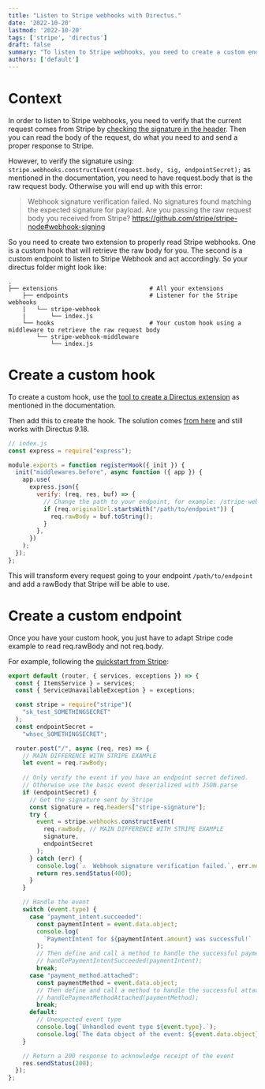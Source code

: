 ```yaml
---
title: "Listen to Stripe webhooks with Directus."
date: '2022-10-20'
lastmod: '2022-10-20'
tags: ['stripe', 'directus']
draft: false
summary: "To listen to Stripe webhooks, you need to create a custom endpoint and a custom hook."
authors: ['default']
---
```


# Context

In order to listen to Stripe webhooks, you need to verify that the current request 
comes from Stripe by [checking the signature in the header](https://stripe.com/docs/webhooks/signatures). 
Then you can read the body of the request, do what you need to and send a proper response to Stripe.

However, to verify the signature using: `stripe.webhooks.constructEvent(request.body, sig, endpointSecret);`
as mentioned in the documentation, you need to have request.body that is the raw request body. Otherwise
you will end up with this error:

> Webhook signature verification failed. No signatures found matching the expected signature for payload. 
> Are you passing the raw request body you received from Stripe? 
> https://github.com/stripe/stripe-node#webhook-signing

So you need to create two extension to properly read Stripe webhooks. One is a custom hook that
will retrieve the raw body for you. The second is a custom endpoint to listen to Stripe Webhook 
and act accordingly. So your directus folder might look like:

```
.
├── extensions                          # All your extensions
    ├── endpoints                       # Listener for the Stripe webhooks
    |   └── stripe-webhook
    |       └── index.js
    └── hooks                           # Your custom hook using a middleware to retrieve the raw request body
        └── stripe-webhook-middleware
            └── index.js
```

# Create a custom hook

To create a custom hook, use the [tool to create a Directus extension](https://docs.directus.io/extensions/creating-extensions.html)
as mentioned in the documentation.

Then add this to create the hook. The solution comes 
[from here](https://github.com/directus/directus/discussions/8633#discussioncomment-1844107) 
and still works with Directus 9.18.

```js
// index.js
const express = require("express");

module.exports = function registerHook({ init }) {
  init("middlewares.before", async function ({ app }) {
    app.use(
      express.json({
        verify: (req, res, buf) => {
          // Change the path to your endpoint, for example: /stripe-webhook
          if (req.originalUrl.startsWith("/path/to/endpoint")) {
            req.rawBody = buf.toString();
          }
        },
      })
    );
  });
};
```

This will transform every request going to your endpoint `/path/to/endpoint` and add a rawBody 
that Stripe will be able to use.

# Create a custom endpoint

Once you have your custom hook, you just have to adapt Stripe code example 
to read req.rawBody and not req.body.

For example, following the [quickstart from Stripe](https://stripe.com/docs/webhooks/quickstart):

```js
export default (router, { services, exceptions }) => {
  const { ItemsService } = services;
  const { ServiceUnavailableException } = exceptions;

  const stripe = require("stripe")(
    "sk_test_SOMETHINGSECRET"
  );
  const endpointSecret =
    "whsec_SOMETHINGSECRET";

  router.post("/", async (req, res) => {
    // MAIN DIFFERENCE WITH STRIPE EXAMPLE
    let event = req.rawBody;
    
    // Only verify the event if you have an endpoint secret defined.
    // Otherwise use the basic event deserialized with JSON.parse
    if (endpointSecret) {
      // Get the signature sent by Stripe
      const signature = req.headers["stripe-signature"];
      try {
        event = stripe.webhooks.constructEvent(
          req.rawBody, // MAIN DIFFERENCE WITH STRIPE EXAMPLE
          signature,
          endpointSecret
        );
      } catch (err) {
        console.log(`⚠️  Webhook signature verification failed.`, err.message);
        return res.sendStatus(400);
      }
    }

    // Handle the event
    switch (event.type) {
      case "payment_intent.succeeded":
        const paymentIntent = event.data.object;
        console.log(
          `PaymentIntent for ${paymentIntent.amount} was successful!`
        );
        // Then define and call a method to handle the successful payment intent.
        // handlePaymentIntentSucceeded(paymentIntent);
        break;
      case "payment_method.attached":
        const paymentMethod = event.data.object;
        // Then define and call a method to handle the successful attachment of a PaymentMethod.
        // handlePaymentMethodAttached(paymentMethod);
        break;
      default:
        // Unexpected event type
        console.log(`Unhandled event type ${event.type}.`);
        console.log(`The data object of the event: ${event.data.object}`);
    }

    // Return a 200 response to acknowledge receipt of the event
    res.sendStatus(200);
  });
};
```
